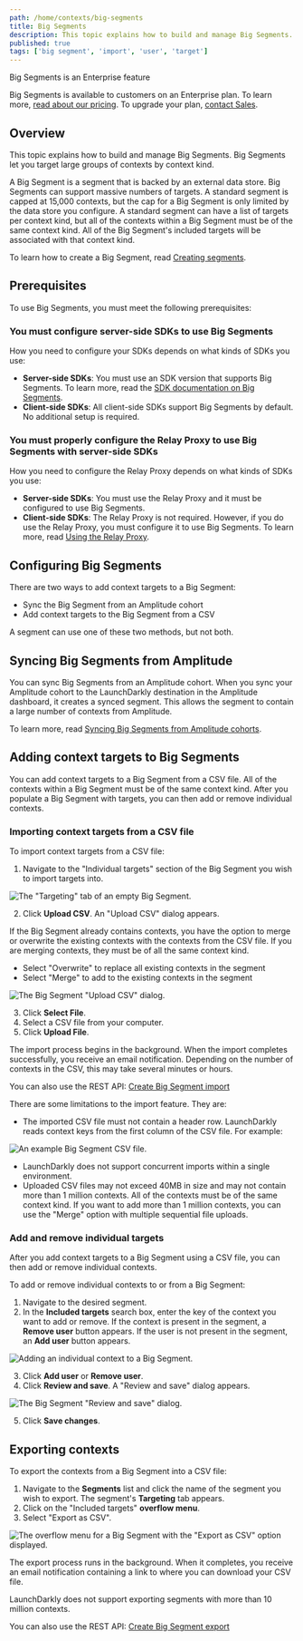 ```yaml
---
path: /home/contexts/big-segments
title: Big Segments
description: This topic explains how to build and manage Big Segments. Big Segments let you target large groups of contexts by attribute.
published: true
tags: ['big segment', 'import', 'user', 'target']
---
```


<Callout intent="primary">
  <CalloutTitle>Big Segments is an Enterprise feature</CalloutTitle>
  <CalloutDescription>

Big Segments is available to customers on an Enterprise plan. To learn more, [read about our pricing](https://launchdarkly.com/pricing/). To upgrade your plan, [contact Sales](https://launchdarkly.com/contact-sales/).

  </CalloutDescription>
</Callout>

## Overview

This topic explains how to build and manage Big Segments. Big Segments let you target large groups of contexts by context kind.

A Big Segment is a segment that is backed by an external data store. Big Segments can support massive numbers of targets. A standard segment is capped at 15,000 contexts, but the cap for a Big Segment is only limited by the data store you configure. A standard segment can have a list of targets per context kind, but all of the contexts within a Big Segment must be of the same context kind. All of the Big Segment's included targets will be associated with that context kind.

To learn how to create a Big Segment, read [Creating segments](/home/contexts/segments#creating-segments).

## Prerequisites

To use Big Segments, you must meet the following prerequisites:

### You must configure server-side SDKs to use Big Segments

How you need to configure your SDKs depends on what kinds of SDKs you use:
- **Server-side SDKs**: You must use an SDK version that supports Big Segments. To learn more, read the [SDK documentation on Big Segments](/sdk/features/big-segments).
- **Client-side SDKs**: All client-side SDKs support Big Segments by default. No additional setup is required.

### You must properly configure the Relay Proxy to use Big Segments with server-side SDKs

How you need to configure the Relay Proxy depends on what kinds of SDKs you use:
- **Server-side SDKs**: You must use the Relay Proxy and it must be configured to use Big Segments.
- **Client-side SDKs**: The Relay Proxy is not required. However, if you do use the Relay Proxy, you must configure it to use Big Segments. To learn more, read [Using the Relay Proxy](/home/relay-proxy/using).

## Configuring Big Segments

There are two ways to add context targets to a Big Segment:

- Sync the Big Segment from an Amplitude cohort
- Add context targets to the Big Segment from a CSV

A segment can use one of these two methods, but not both.

## Syncing Big Segments from Amplitude

You can sync Big Segments from an Amplitude cohort. When you sync your Amplitude cohort to the LaunchDarkly destination in the Amplitude dashboard, it creates a synced segment. This allows the segment to contain a large number of contexts from Amplitude.

To learn more, read [Syncing Big Segments from Amplitude cohorts](/home/contexts/synced-segments).

## Adding context targets to Big Segments

You can add context targets to a Big Segment from a CSV file. All of the contexts within a Big Segment must be of the same context kind. After you populate a Big Segment with targets, you can then add or remove individual contexts.

### Importing context targets from a CSV file

To import context targets from a CSV file:

1. Navigate to the "Individual targets" section of the Big Segment you wish to import targets into.

![The "Targeting" tab of an empty Big Segment.](big-segment-empty.png)

2. Click **Upload CSV**. An "Upload CSV" dialog appears.

If the Big Segment already contains contexts, you have the option to merge or overwrite the existing contexts with the contexts from the CSV file. If you are merging contexts, they must be of all the same context kind.
 - Select "Overwrite" to replace all existing contexts in the segment
 - Select "Merge" to add to the existing contexts in the segment

![The Big Segment "Upload CSV" dialog.](big-segment-upload-modal.png)

3. Click **Select File**.
4. Select a CSV file from your computer.
5. Click **Upload File**.

The import process begins in the background. When the import completes successfully, you receive an email notification. Depending on the number of contexts in the CSV, this may take several minutes or hours.

<LearnMore>

You can also use the REST API: [Create Big Segment import](https://apidocs.launchdarkly.com/tag/Segments-(beta)#operation/createBigSegmentImport)

</LearnMore>

There are some limitations to the import feature. They are:

- The imported CSV file must not contain a header row. LaunchDarkly reads context keys from the first column of the CSV file. For example:

![An example Big Segment CSV file.](big-segment-example-csv.png)

- LaunchDarkly does not support concurrent imports within a single environment.
- Uploaded CSV files may not exceed 40MB in size and may not contain more than 1 million contexts. All of the contexts must be of the same context kind. If you want to add more than 1 million contexts, you can use the "Merge" option with multiple sequential file uploads.

### Add and remove individual targets

After you add context targets to a Big Segment using a CSV file, you can then add or remove individual contexts.

To add or remove individual contexts to or from a Big Segment:

1. Navigate to the desired segment.
2. In the **Included targets** search box, enter the key of the context you want to add or remove. If the context is present in the segment, a **Remove user** button appears. If the user is not present in the segment, an **Add user** button appears.
<!-- cSpell:disable TKTK the UI button hasn't been updated yet to say "Add/remove contexts" instead of users. sc194722 cSpell:enable -->

![Adding an individual context to a Big Segment.](big-segment-add-individual-user.png)

3. Click **Add user** or **Remove user**.
4. Click **Review and save**. A "Review and save" dialog appears.

![The Big Segment "Review and save" dialog.](big-segment-review-and-save.png)

5. Click **Save changes**.

## Exporting contexts

To export the contexts from a Big Segment into a CSV file:

1. Navigate to the **Segments** list and click the name of the segment you wish to export. The segment's **Targeting** tab appears.
2. Click on the "Included targets" **overflow menu**.
3. Select "Export as CSV".

![The overflow menu for a Big Segment with the "Export as CSV" option displayed.](big-segment-export.png)

The export process runs in the background. When it completes, you receive an email notification containing a link to where you can download your CSV file.

LaunchDarkly does not support exporting segments with more than 10 million contexts.

<LearnMore>

You can also use the REST API: [Create Big Segment export](https://apidocs.launchdarkly.com/tag/Segments-(beta)#operation/createBigSegmentExport)

</LearnMore>
